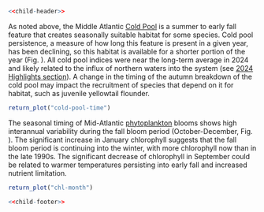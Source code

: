 ```r
<<child-header>>
```

As noted above, the Middle Atlantic [Cold Pool](https://noaa-edab.github.io/catalog/cold_pool.html) is a summer to early fall feature that creates seasonally suitable habitat for some species. Cold pool persistence, a measure of how long this feature is present in a given year, has been declining, so this habitat is available for a shorter portion of the year (Fig. \ref{fig:cold-pool-time}). All cold pool indices were near the long-term average in 2024 and likely related to the influx of northern waters into the system (see [2024 Highlights section](#highlights)). A change in the timing of the autumn breakdown of the cold pool may impact the recruitment of species that depend on it for habitat, such as juvenile yellowtail flounder.  

```r
return_plot("cold-pool-time")
```

The seasonal timing of Mid-Atlantic [phytoplankton](https://noaa-edab.github.io/catalog/chl_pp.html) blooms shows high interannual variability during the fall bloom period (October-December, Fig. \ref{fig:chl-month}).  The significant increase in January chlorophyll suggests that the fall bloom period is continuing into the winter, with more chlorophyll now than in the late 1990s. The significant decrease of chlorophyll in September could be related to warmer temperatures persisting into early fall and increased nutrient limitation.

```r
return_plot("chl-month")
```

```r
<<child-footer>>
```